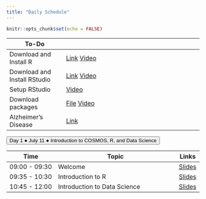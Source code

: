 ```yaml
---
title: "Daily Schedule"
---
```


```r
knitr::opts_chunk$set(echo = FALSE)
```

| To-Do         |                              | 
|---------------|------------------------------------|
| Download and Install R | [Link](https://mirror.las.iastate.edu/CRAN/) [Video](https://uci.yuja.com/V/Video?v=3173351&node=10757512&a=280036139&autoplay=1) |
| Download and Install RStudio| [Link](https://www.rstudio.com/products/rstudio/download/)  [Video](https://uci.yuja.com/V/Video?v=3173359&node=10757552&a=664679852&autoplay=1)     |
|Setup RStudio| [Video](https://uci.yuja.com/V/Video?v=3173384&node=10757676&a=717681262&autoplay=1)       |
|Download packages |<a href="R-code/code-00-setup.R" download>File</a> [Video](https://uci.yuja.com/V/Video?v=3173415&node=10757778&a=1269482034&autoplay=1)     |
|Alzheimer's Disease | [Link](https://www.youtube.com/watch?v=LrcL3vJjN2g) |

</div>


<!-- connecting to UCI email address-->
		
<button class="accordion">Day 1 &#9679; July 11 &#9679; Introduction to COSMOS, R, and Data Science</button>
<div class="panel">

| Time          | Topic                              | Links |
|---------------|------------------------------------|-------|
| 09:00 - 09:30 | Welcome                            |[Slides](https://github.com/COSMOS-DataScience/slides/blob/main/week01/01a-welcome.html)       |
| 09:35 - 10:30 | Introduction to R    |[Slides](https://github.com/COSMOS-DataScience/slides/blob/main/week01/01b-intro-r.html)       |
| 10:45 - 12:00 | Introduction to Data Science              |[Slides](https://github.com/COSMOS-DataScience/slides/blob/main/week01/01c-intro-data-science.html)      |

</div>
		

